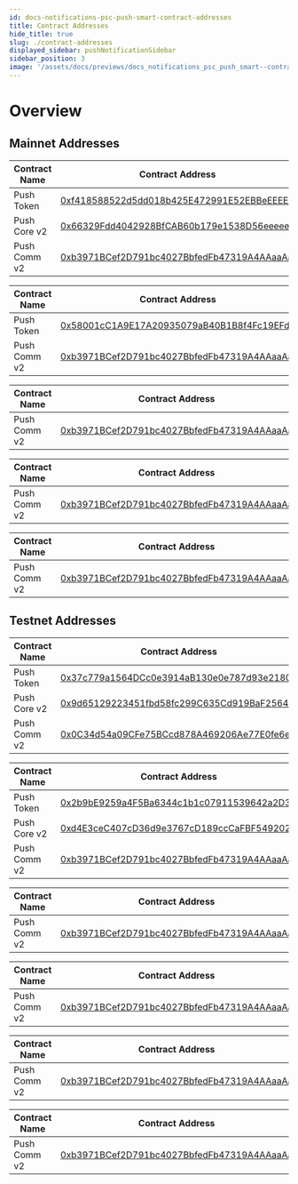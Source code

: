 ```yaml
---
id: docs-notifications-psc-push-smart-contract-addresses
title: Contract Addresses
hide_title: true
slug: ./contract-addresses
displayed_sidebar: pushNotificationSidebar
sidebar_position: 3
image: '/assets/docs/previews/docs_notifications_psc_push_smart--contract_addresses.png'
---
```


# Overview

<head>
  <title>
    Push Smart Contracts Addresses | Push Notifications | Push Documentation
  </title>
</head>


## Mainnet Addresses

<Tabs groupId="smart-contracts">
  <TabItem value="Eth Mainnet" default>

| Contract Name | Contract Address                                                                                                      |
| ------------- | --------------------------------------------------------------------------------------------------------------------- |
| Push Token    | [0xf418588522d5dd018b425E472991E52EBBeEEEEE](https://etherscan.io/address/0xf418588522d5dd018b425E472991E52EBBeEEEEE) |
| Push Core v2  | [0x66329Fdd4042928BfCAB60b179e1538D56eeeeeE](https://etherscan.io/address/0x66329Fdd4042928BfCAB60b179e1538D56eeeeeE) |
| Push Comm v2  | [0xb3971BCef2D791bc4027BbfedFb47319A4AAaaAa](https://etherscan.io/address/0xb3971BCef2D791bc4027BbfedFb47319A4AAaaAa) |

  </TabItem>
  
  <TabItem value="Polygon Mainnet" default>

| Contract Name | Contract Address                                                                                                         |
| ------------- | ------------------------------------------------------------------------------------------------------------------------ |
| Push Token    | [0x58001cC1A9E17A20935079aB40B1B8f4Fc19EFd1](https://polygonscan.com/address/0x58001cC1A9E17A20935079aB40B1B8f4Fc19EFd1) |
| Push Comm v2  | [0xb3971BCef2D791bc4027BbfedFb47319A4AAaaAa](https://polygonscan.com/address/0xb3971BCef2D791bc4027BbfedFb47319A4AAaaAa) |

  </TabItem>
    
  <TabItem value="BNB Mainnet" default>

| Contract Name | Contract Address                                                                                                     |
| ------------- | -------------------------------------------------------------------------------------------------------------------- |
| Push Comm v2  | [0xb3971BCef2D791bc4027BbfedFb47319A4AAaaAa](https://bscscan.com/address/0xb3971BCef2D791bc4027BbfedFb47319A4AAaaAa) |

  </TabItem>

  <TabItem value="Polygon zkEVM Mainnet" default>

| Contract Name | Contract Address                                                                                                               |
| ------------- | ------------------------------------------------------------------------------------------------------------------------------ |
| Push Comm v2  | [0xb3971BCef2D791bc4027BbfedFb47319A4AAaaAa](https://zkevm.polygonscan.com/address/0xb3971BCef2D791bc4027BbfedFb47319A4AAaaAa) |

  </TabItem>

  <TabItem value="Arbitrum One Mainnet" default>

| Contract Name | Contract Address                                                                                                     |
| ------------- | -------------------------------------------------------------------------------------------------------------------- |
| Push Comm v2  | [0xb3971BCef2D791bc4027BbfedFb47319A4AAaaAa](https://arbiscan.io/address/0xb3971BCef2D791bc4027BbfedFb47319A4AAaaAa) |

  </TabItem>

</Tabs>

## Testnet Addresses

<Tabs groupId="smart-contracts-staging">
  <TabItem value="Eth Sepolia" default>

| Contract Name | Contract Address                                                                                                              |
| ------------- | ----------------------------------------------------------------------------------------------------------------------------- |
| Push Token    | [0x37c779a1564DCc0e3914aB130e0e787d93e21804](https://sepolia.etherscan.io/address/0x37c779a1564DCc0e3914aB130e0e787d93e21804) |
| Push Core v2  | [0x9d65129223451fbd58fc299C635Cd919BaF2564C](https://sepolia.etherscan.io/address/0x9d65129223451fbd58fc299C635Cd919BaF2564C) |
| Push Comm v2  | [0x0C34d54a09CFe75BCcd878A469206Ae77E0fe6e7](https://sepolia.etherscan.io/address/0x0c34d54a09cfe75bccd878a469206ae77e0fe6e7) |

  </TabItem>
  
  <TabItem value="Eth Goerli" default>

| Contract Name | Contract Address                                                                                                             |
| ------------- | ---------------------------------------------------------------------------------------------------------------------------- |
| Push Token    | [0x2b9bE9259a4F5Ba6344c1b1c07911539642a2D33](https://goerli.etherscan.io/address/0x2b9bE9259a4F5Ba6344c1b1c07911539642a2D33) |
| Push Core v2  | [0xd4E3ceC407cD36d9e3767cD189ccCaFBF549202C](https://goerli.etherscan.io/address/0xd4E3ceC407cD36d9e3767cD189ccCaFBF549202C) |
| Push Comm v2  | [0xb3971BCef2D791bc4027BbfedFb47319A4AAaaAa](https://goerli.etherscan.io/address/0xb3971BCef2D791bc4027BbfedFb47319A4AAaaAa) |

  </TabItem>

  <TabItem value="Polygon Mumbai" default>

| Contract Name | Contract Address                                                                                                                |
| ------------- | ------------------------------------------------------------------------------------------------------------------------------- |
| Push Comm v2  | [0xb3971BCef2D791bc4027BbfedFb47319A4AAaaAa](https://mumbai.polygonscan.com/address/0xb3971BCef2D791bc4027BbfedFb47319A4AAaaAa) |

  </TabItem>

  <TabItem value="BNB Testnet" default>

| Contract Name | Contract Address                                                                                                             |
| ------------- | ---------------------------------------------------------------------------------------------------------------------------- |
| Push Comm v2  | [0xb3971BCef2D791bc4027BbfedFb47319A4AAaaAa](https://testnet.bscscan.com/address/0xb3971BCef2D791bc4027BbfedFb47319A4AAaaAa) |

  </TabItem>

  <TabItem value="Polygon zkEVM Testnet" default>

| Contract Name | Contract Address                                                                                                                       |
| ------------- | -------------------------------------------------------------------------------------------------------------------------------------- |
| Push Comm v2  | [0xb3971BCef2D791bc4027BbfedFb47319A4AAaaAa](https://testnet-zkevm.polygonscan.com/address/0xb3971bcef2d791bc4027bbfedfb47319a4aaaaaa) |

  </TabItem>

  <TabItem value="Arbitrum One Testnet" default>

| Contract Name | Contract Address                                                                                                                 |
| ------------- | -------------------------------------------------------------------------------------------------------------------------------- |
| Push Comm v2  | [0xb3971BCef2D791bc4027BbfedFb47319A4AAaaAa](https://goerli.arbiscan.io/address/0xb3971BCef2D791bc4027BbfedFb47319A4AAaaAa#code) |

  </TabItem>
  
</Tabs>
